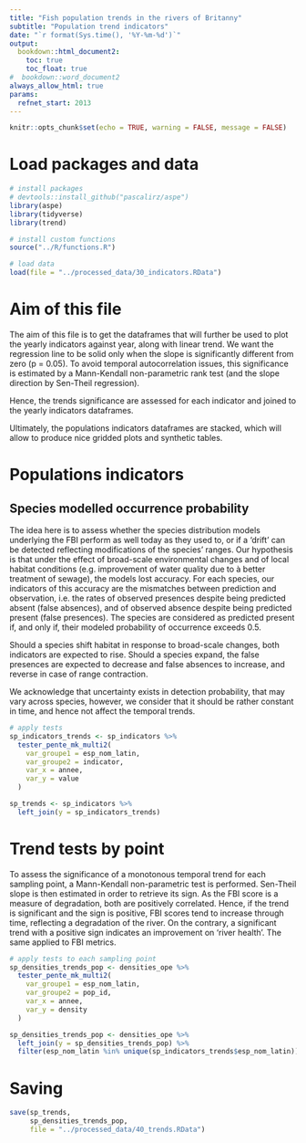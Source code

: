 ---
title: "Fish population trends in the rivers of Britanny"
subtitle: "Population trend indicators"
date: "`r format(Sys.time(), '%Y-%m-%d')`"
output:
  bookdown::html_document2:
    toc: true
    toc_float: true
#  bookdown::word_document2
always_allow_html: true
params:
  refnet_start: 2013
---

```{r setup, include = FALSE}
knitr::opts_chunk$set(echo = TRUE, warning = FALSE, message = FALSE)
```

# Load packages and data

```{r}
# install packages
# devtools::install_github("pascalirz/aspe")
library(aspe)
library(tidyverse)
library(trend)

# install custom functions
source("../R/functions.R")

# load data
load(file = "../processed_data/30_indicators.RData")
```

# Aim of this file

The aim of this file is to get the dataframes that will further be used to plot the yearly indicators against year, along with linear trend. We want the regression line to be solid only when the slope is significantly different from zero (p = 0.05). To avoid temporal autocorrelation issues, this significance is estimated by a Mann-Kendall non-parametric rank test (and the slope direction by Sen-Theil regression).

Hence, the trends significance are assessed for each indicator and joined to the yearly indicators dataframes.

Ultimately, the populations indicators dataframes are stacked, which will allow to produce nice gridded plots and synthetic tables.

# Populations indicators 

## Species modelled occurrence probability

The idea here is to assess whether the species distribution models underlying the FBI perform as well today as they used to, or if a 'drift' can be detected reflecting modifications of the species' ranges. Our hypothesis is that under the effect of broad-scale environmental changes and of local habitat conditions (e.g. improvement of water quality due to à better treatment of sewage), the models lost accuracy. For each species, our indicators of this accuracy are the mismatches between prediction and observation, i.e. the rates of observed presences despite being predicted absent (false absences), and of observed absence despite being predicted present (false presences). The species are considered as predicted present if, and only if, their modeled probability of occurrence exceeds 0.5.

Should a species shift habitat in response to broad-scale changes, both indicators are expected to rise. Should a species expand, the false presences are expected to decrease and false absences to increase, and reverse in case of range contraction. 

We acknowledge that uncertainty exists in detection probability, that may vary across species, however, we consider that it should be rather constant in time, and hence not affect the temporal trends.

```{r}
# apply tests
sp_indicators_trends <- sp_indicators %>%
  tester_pente_mk_multi2(
    var_groupe1 = esp_nom_latin,
    var_groupe2 = indicator,
    var_x = annee,
    var_y = value
  )

sp_trends <- sp_indicators %>% 
  left_join(y = sp_indicators_trends) 
```

# Trend tests by point

To assess the significance of a monotonous temporal trend for each sampling point, a Mann-Kendall non-parametric test is performed. Sen-Theil slope is then estimated in order to retrieve its sign. As the FBI score is a measure of degradation, both are positively correlated. Hence, if the trend is significant and the sign is positive, FBI scores tend to increase through time, reflecting a degradation of the river. On the contrary, a significant trend with a positive sign indicates an improvement on 'river health'. The same applied to FBI metrics. 


```{r}
# apply tests to each sampling point
sp_densities_trends_pop <- densities_ope %>%
  tester_pente_mk_multi2(
    var_groupe1 = esp_nom_latin,
    var_groupe2 = pop_id,
    var_x = annee,
    var_y = density
  )

sp_densities_trends_pop <- densities_ope %>% 
  left_join(y = sp_densities_trends_pop) %>% 
  filter(esp_nom_latin %in% unique(sp_indicators_trends$esp_nom_latin))
```



# Saving

```{r}
save(sp_trends,
     sp_densities_trends_pop,
     file = "../processed_data/40_trends.RData")
```

